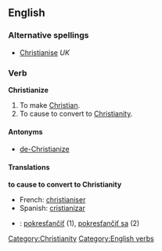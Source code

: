 ==English==

===Alternative spellings===
* [[Christianise]] ''UK''

===Verb===
'''Christianize'''

# To make [[Christian]].
# To cause to convert to [[Christianity]].

====Antonyms====
* [[de-Christianize]]

====Translations====
'''to cause to convert to Christianity'''
* French: [[christianiser]]
* Spanish: [[cristianizar]]

{{checktrans}}
* {{ttbc|Slovak}}: [[pokresťančiť]] (1), [[pokresťančiť sa]] (2)

[[Category:Christianity]]
[[Category:English verbs]]